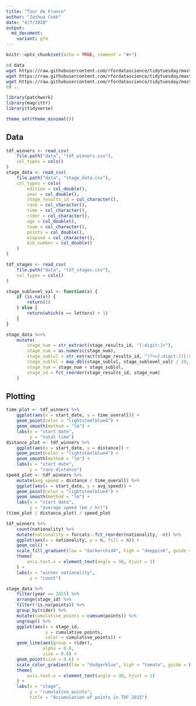 ```yaml
---
title: "Tour de France"
author: "Joshua Cook"
date: "4/7/2020"
output:
  md_document:
    variant: gfm
---
```


```r
knitr::opts_chunk$set(echo = TRUE, comment = "#>")
```

```bash
cd data
wget https://raw.githubusercontent.com/rfordatascience/tidytuesday/master/data/2020/2020-04-07/tdf_winners.csv
wget https://raw.githubusercontent.com/rfordatascience/tidytuesday/master/data/2020/2020-04-07/stage_data.csv
wget https://raw.githubusercontent.com/rfordatascience/tidytuesday/master/data/2020/2020-04-07/tdf_stages.csv
cd ..
```

```r
library(patchwork)
library(magrittr)
library(tidyverse)

theme_set(theme_minimal())
```

## Data

```r
tdf_winners <- read_csv(
    file.path("data", "tdf_winners.csv"),
    col_types = cols()
)
stage_data <- read_csv(
    file.path("data", "stage_data.csv"),
    col_types = cols(
        edition = col_double(),
        year = col_double(),
        stage_results_id = col_character(),
        rank = col_character(),
        time = col_character(),
        rider = col_character(),
        age = col_double(),
        team = col_character(),
        points = col_double(),
        elapsed = col_character(),
        bib_number = col_double()
    )
)

tdf_stages <- read_csv(
    file.path("data", "tdf_stages.csv"),
    col_types = cols()
)
```


```r
stage_sublevel_val <- function(x) {
    if (is.na(x)) { 
        return(1) 
    } else {
        return(which(x == letters) + 1)
    }
}

stage_data %<>%
    mutate(
        stage_num = str_extract(stage_results_id, "[:digit:]+"),
        stage_num = as.numeric(stage_num),
        stage_sublvl = str_extract(stage_results_id, "(?<=[:digit:])[:alpha:]$"),
        stage_sublvl = map_dbl(stage_sublvl, stage_sublevel_val) / 10,
        stage_num = stage_num + stage_sublvl,
        stage_id = fct_reorder(stage_results_id, stage_num)
    ) 
```


## Plotting

```r
time_plot <- tdf_winners %>%
    ggplot(aes(x = start_date, y = time_overall)) +
    geom_point(color = "lightsteelblue4") +
    geom_smooth(method = "lm") +
    labs(x = "start date", 
         y = "total time")
distance_plot <- tdf_winners %>%
    ggplot(aes(x = start_date, y = distance)) +
    geom_point(color = "lightsteelblue4") +
    geom_smooth(method = "lm") +
    labs(x = "start date", 
         y = "race distance")
speed_plot <- tdf_winners %>%
    mutate(avg_speed = distance / time_overall) %>%
    ggplot(aes(x = start_date, y = avg_speed)) +
    geom_point(color = "lightsteelblue4") +
    geom_smooth(method = "lm") +
    labs(x = "start date",
         y = "average speed (km / hr)")
(time_plot | distance_plot) / speed_plot
```

```r
tdf_winners %>%
    count(nationality) %>%
    mutate(nationality = forcats::fct_reorder(nationality, -n)) %>%
    ggplot(aes(x = nationality, y = n, fill = n)) +
    geom_col() +
    scale_fill_gradient(low = "darkorchid4", high = "deeppink", guide = NULL) +
    theme(
        axis.text.x = element_text(angle = 30, hjust = 1)
    ) +
    labs(x = "winner nationality",
         y = "count")
```

```r
stage_data %>%
    filter(year == 2015) %>%
    arrange(stage_id) %>%
    filter(!is.na(points)) %>%
    group_by(rider) %>%
    mutate(cumulative_points = cumsum(points)) %>%
    ungroup() %>%
    ggplot(aes(x = stage_id, 
               y = cumulative_points,
               color = cumulative_points)) +
    geom_line(aes(group = rider), 
              alpha = 0.6, 
              size = 0.8) +
    geom_point(size = 0.6) +
    scale_color_gradient(low = "dodgerblue", high = "tomato", guide = FALSE) +
    theme(
        axis.text.x = element_text(angle = 30, hjust = 1)
    ) +
    labs(x = "stage",
         y = "cumulative points",
         title = "Accumulation of points in TDF 2015")
```
